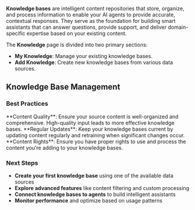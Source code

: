 
**Knowledge bases** are intelligent content repositories that store, organize, and process information to enable your AI agents to provide accurate, contextual responses. They serve as the foundation for building smart assistants that can answer questions, provide support, and deliver domain-specific expertise based on your existing content.

The **Knowledge** page is divided into two primary sections:

- **My Knowledge**: Manage your existing knowledge bases.
- **Add Knowledge**: Create new knowledge bases from various data sources.

## Knowledge Base Management

<Tabs>
<Tab title="My Knowledge">
  <MyKnowledge />
</Tab>

<Tab title="Add Knowledge">
  <AddKnowledge />
</Tab>
</Tabs>

### Best Practices

<Tip>
  **Content Quality**: Ensure your source content is well-organized and
  comprehensive. High-quality input leads to more effective knowledge bases.
</Tip>

<Tip>
  **Regular Updates**: Keep your knowledge bases current by updating content
  regularly and retraining when significant changes occur.
</Tip>

<Warning>
  **Content Rights**: Ensure you have proper rights to use and process the
  content you're adding to your knowledge bases.
</Warning>

### Next Steps

- **Create your first knowledge base** using one of the available data sources
- **Explore advanced features** like content filtering and custom processing
- **Connect knowledge bases to agents** to build intelligent assistants
- **Monitor performance** and optimize based on usage patterns

